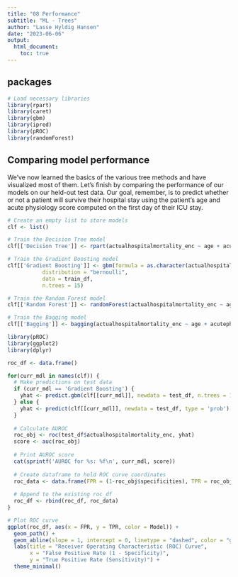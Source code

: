 ```yaml
---
title: "08 Performance"
subtitle: "ML - Trees"
author: "Lasse Hyldig Hansen"
date: "2023-06-06"
output: 
  html_document:
    toc: true
---
```


## packages

```r
# Load necessary libraries
library(rpart)
library(caret)
library(gbm)
library(ipred)
library(pROC)
library(randomForest)

```
## Comparing model performance
We’ve now learned the basics of the various tree methods and have visualized most of them. Let’s finish by comparing the performance of our models on our held-out test data. Our goal, remember, is to predict whether or not a patient will survive their hospital stay using the patient’s age and acute physiology score computed on the first day of their ICU stay.

```r
# Create an empty list to store models
clf <- list()

# Train the Decision Tree model
clf[['Decision Tree']] <- rpart(actualhospitalmortality_enc ~ age + acutephysiologyscore, data = train_df, method = "class")

# Train the Gradient Boosting model
clf[['Gradient Boosting']] <- gbm(formula = as.character(actualhospitalmortality_enc) ~ age + acutephysiologyscore, 
           distribution = "bernoulli", 
           data = train_df, 
           n.trees = 15)

# Train the Random Forest model
clf[['Random Forest']] <- randomForest(actualhospitalmortality_enc ~ age + acutephysiologyscore, data = train_df, ntree = 10)

# Train the Bagging model
clf[['Bagging']] <- bagging(actualhospitalmortality_enc ~ age + acutephysiologyscore, data = train_df, nbagg = 10)
```

```r
library(pROC)
library(ggplot2)
library(dplyr)

roc_df <- data.frame()

for(curr_mdl in names(clf)) {
  # Make predictions on test data
  if (curr_mdl == 'Gradient Boosting') {
    yhat <- predict.gbm(clf[[curr_mdl]], newdata = test_df, n.trees = 15, type = 'response')
  } else {
    yhat <- predict(clf[[curr_mdl]], newdata = test_df, type = 'prob')[,2]
  }
  
  # Calculate AUROC
  roc_obj <- roc(test_df$actualhospitalmortality_enc, yhat)
  score <- auc(roc_obj)
  
  # Print AUROC score
  cat(sprintf('AUROC for %s: %f\n', curr_mdl, score))
  
  # Create dataframe to hold ROC curve coordinates
  roc_data <- data.frame(FPR = (1-roc_obj$specificities), TPR = roc_obj$sensitivities, Model = curr_mdl)
  
  # Append to the existing roc_df
  roc_df <- rbind(roc_df, roc_data)
}

# Plot ROC curve
ggplot(roc_df, aes(x = FPR, y = TPR, color = Model)) +
  geom_path() +
  geom_abline(slope = 1, intercept = 0, linetype = "dashed", color = "gray") +
  labs(title = "Receiver Operating Characteristic (ROC) Curve",
       x = "False Positive Rate (1 - Specificity)",
       y = "True Positive Rate (Sensitivity)") +
  theme_minimal()
```


